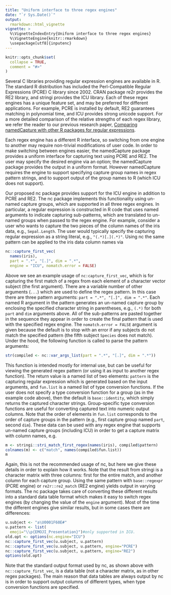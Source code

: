 ---
title: "Uniform interface to three regex engines"
date: "`r Sys.Date()`"
output:
  rmarkdown::html_vignette
vignette: >
  %\VignetteIndexEntry{Uniform interface to three regex engines}
  %\VignetteEngine{knitr::rmarkdown}
  \usepackage[utf8]{inputenc}
---

```{r setup, include = FALSE}
knitr::opts_chunk$set(
  collapse = TRUE,
  comment = "#>"
)
```

Several C libraries providing regular expression engines are available
in R. The standard R distribution has included the Perl-Compatible
Regular Expressions (PCRE) C library since 2002.  CRAN package re2r
provides the RE2 library, and stringi provides the ICU library. Each
of these regex engines has a unique feature set, and may be preferred
for different applications. For example, PCRE is installed by default,
RE2 guarantees matching in polynomial time, and ICU provides strong
unicode support. For a more detailed comparison of the relative
strengths of each regex library, we refer the reader to our previous
research paper, [Comparing namedCapture with other R packages for
regular
expressions](https://journal.r-project.org/archive/2019/RJ-2019-050/index.html).

Each regex engine has a different R interface, so switching from one
engine to another may require non-trivial modifications of user
code. In order to make switching between engines easier, the
namedCapture package provides a uniform interface for capturing text
using PCRE and RE2. The user may specify the desired engine via an
option; the namedCapture package provides the output in a uniform
format. However namedCapture requires the engine to support specifying
capture group names in regex pattern strings, and to support output of
the group names to R (which ICU does not support).

Our proposed nc package provides support for the ICU engine in
addition to PCRE and RE2. The nc package implements this functionality
using un-named capture groups, which are supported in all three regex
engines. In particular, a regular expression is constructed in R code
that uses named arguments to indicate capturing sub-patterns, which
are translated to un-named groups when passed to the regex engine. For
example, consider a user who wants to capture the two pieces of the
column names of the iris data, e.g., `Sepal.Length`. The user would
typically specify the capturing regular expression as a string
literal, e.g., `"(.*)[.](.*)"`.  Using nc the same pattern can be
applied to the iris data column names via

```{r}
nc::capture_first_vec(
  names(iris), 
  part = ".*", "[.]", dim = ".*", 
  engine = "ICU", nomatch.error = FALSE)
```

Above we see an example usage of `nc:capture_first_vec`, which
is for capturing the first match of a regex from each element of a
character vector subject (the first argument). There are a variable
number of other arguments (`...`) which are used to define the
regex pattern. In this case there are three pattern arguments:
`part = ".*", "[.]", dim = ".*"`. Each named R argument in the
pattern generates an un-named capture group by enclosing the specified
character string in parentheses, e.g., `(.*)` for both `part`
and `dim` arguments above. All of the sub-patterns are pasted
together in the sequence they appear in order to create the final
pattern that is used with the specified regex engine. The
`nomatch.error = FALSE` argument is given because the default is
to stop with an error if any subjects do not match the specified
pattern (the fifth subject `Species` does not match). Under the
hood, the following function is called to parse the pattern arguments:

```{r}
str(compiled <- nc::var_args_list(part = ".*", "[.]", dim = ".*"))
```

This function is intended mostly for internal use, but can be useful
for viewing the generated regex pattern (or using it as input to
another regex function). The return value is a named list of two
elements: `pattern` is the capturing regular expression which is
generated based on the input arguments, and `fun.list` is a named
list of type conversion functions. If the user does not specify a type
conversion function for a group (as in the example code above), then
the default is `base::identity`, which simply returns the
captured character strings. Group-specific type conversion functions
are useful for converting captured text into numeric output columns. 
Note that the order of elements in
`fun.list` corresponds to the order of capture groups in the
pattern (e.g., first capture group named `part`, second
`dim`). These data can be used with any regex engine that
supports un-named capture groups (including ICU) in order to get a
capture matrix with column names, e.g.

```{r}
m <- stringi::stri_match_first_regex(names(iris), compiled$pattern)
colnames(m) <- c("match", names(compiled$fun.list))
m
```

Again, this is not the recommended usage of nc, but here we give
these details in order to explain how it works. Note that the result
from stringi is a character matrix with three columns: first for
the entire match, and another column for each capture group. Using the
same pattern with `base::regexpr` (PCRE engine) or
`re2r::re2_match` (RE2 engine) yields output in varying formats.
The nc package takes care of converting these different results
into a standard data table format which makes it easy to switch regex
engines (by changing the value of the `engine` argument). 
Most of the time the different engines give similar results, 
but in some cases there are differences:

```{r, error=TRUE, purl=FALSE}
u.subject <- "a\U0001F60E#"
u.pattern <- list(
  emoji="\\p{EMOJI_Presentation}")#only supported in ICU.
old.opt <- options(nc.engine="ICU")
nc::capture_first_vec(u.subject, u.pattern)
nc::capture_first_vec(u.subject, u.pattern, engine="PCRE") 
nc::capture_first_vec(u.subject, u.pattern, engine="RE2")
options(old.opt)
```

Note that the standard output format used by nc, as shown above with
`nc::capture_first_vec`, is a data table (not a character matrix, as
in other regex packages). The main reason that data tables are always
output by nc is in order to support output columns of different types,
when type conversion functions are specified.

